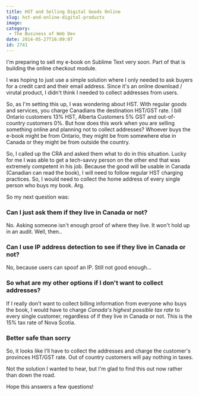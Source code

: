 ```yaml
---
title: HST and Selling Digital Goods Online
slug: hst-and-online-digital-products
image: 
category:
 - The Business of Web Dev
date: 2014-05-27T16:09:07
id: 2741
---
```


I'm preparing to sell my e-book on Sublime Text very soon. Part of that is building the online checkout module.

I was hoping to just use a simple solution where I only needed to ask buyers for a credit card and their email address. Since it's an online download / virutal product, I didn't think I needed to collect addresses from users.

So, as I'm setting this up, I was wondering about HST. With regular goods and services, you charge Canadians the destination HST/GST rate. I bill Ontario customers 13% HST, Alberta Customers 5% GST and out-of-country customers 0%. But how does this work when you are selling something online and planning not to collect addresses? Whoever buys the e-book might be from Ontario, they might be from somewhere else in Canada or they might be from outside the country.

So, I called up the CRA and asked them what to do in this situation. Lucky for me I was able to get a tech-savvy person on the other end that was extremely competent in his job. Because the good will be usable in Canada (Canadian can read the book), I will need to follow regular HST charging practices. So, I would need to collect the home address of every single person who buys my book. Arg.

So my next question was:

### Can I just ask them if they live in Canada or not?

No. Asking someone isn't enough proof of where they live. It won't hold up in an audit. Well, then..

### Can I use IP address detection to see if they live in Canada or not?

No, because users can spoof an IP. Still not good enough...

### So what are my other options if I don't want to collect addresses?

If I really don't want to collect billing information from everyone who buys the book, I would have to charge _Canada's highest possible tax rate_ to every single customer, regardless of if they live in Canada or not. This is the 15% tax rate of Nova Scotia.

### Better safe than sorry

So, it looks like I'll have to collect the addresses and charge the customer's provinces HST/GST rate. Out of country customers will pay nothing in taxes.

Not the solution I wanted to hear, but I'm glad to find this out now rather than down the road.

Hope this answers a few questions!
